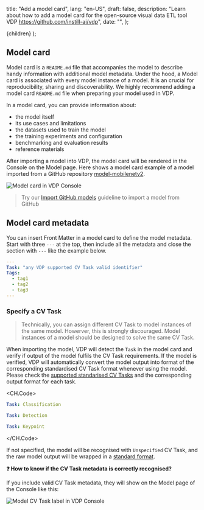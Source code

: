   title: "Add a model card",
  lang: "en-US",
  draft: false,
  description:
    "Learn about how to add a model card for the open-source visual data ETL tool VDP https://github.com/instill-ai/vdp",
  date: "",
};

  <DocsLayout meta={meta}>{children}</DocsLayout>
);

## Model card

Model card is a `README.md` file that accompanies the model to describe handy information with additional model metadata. Under the hood, a Model card is associated with every model instance of a model.
It is an crucial for reproducibility, sharing and discoverability. We highly recommend adding a model card `README.md` file when preparing your model used in VDP.

In a model card, you can provide information about:

- the model itself
- its use cases and limitations
- the datasets used to train the model
- the training experiments and configuration
- benchmarking and evaluation results
- reference materials

After importing a model into VDP, the model card will be rendered in the Console on the Model page.
Here shows a model card example of a model imported from a GitHub repository [model-mobilenetv2](https://github.com/instill-ai/model-mobilenetv2).

![Model card in VDP Console](/docs-assets/model-card.png)

> Try our [Import GitHub models](/docs/import-models/github) guideline to import a model from GitHub

## Model card metadata

You can insert Front Matter in a model card to define the model metadata.
Start with three `---` at the top, then include all the metadata and close the section with `---` like the example below.

```yaml README.md
---
Task: "any VDP supported CV Task valid identifier"
Tags:
  - tag1
  - tag2
  - tag3
---
```

### Specify a CV Task

> Technically, you can assign different CV Task to model instances of the same model.
> Howerver, this is strongly discouraged. Model instances of a model should be designed to solve the same CV Task.

When importing the model, VDP will detect the `Task` in the model card and verify if output of the model fulfils the CV Task requirements.
If the model is verified, VDP will automatically convert the model output into format of the corresponding standardised CV Task format whenever using the model.
Please check the [supported standarised CV Tasks](/docs/core-concepts/cv-task) and the corresponding output format for each task.

<CH.Code>

```yaml image-classification
Task: Classification
```

```yaml object-detection
Task: Detection
```

```yaml keypoint-detection
Task: Keypoint
```

</CH.Code>

If not specified, the model will be recognised with `Unspecified` CV Task,
and the raw model output will be wrapped in a [standard format](docs/core-concepts/cv-task#what-if-my-task-is-not-standardised-by-by-vdp-yet).

**❓ How to know if the CV Task metadata is correctly recognised?**

If you include valid CV Task metadata, they will show on the Model page of the Console like this:

![Model CV Task label in VDP Console](/docs-assets/console-model-cv-task-label.png)
